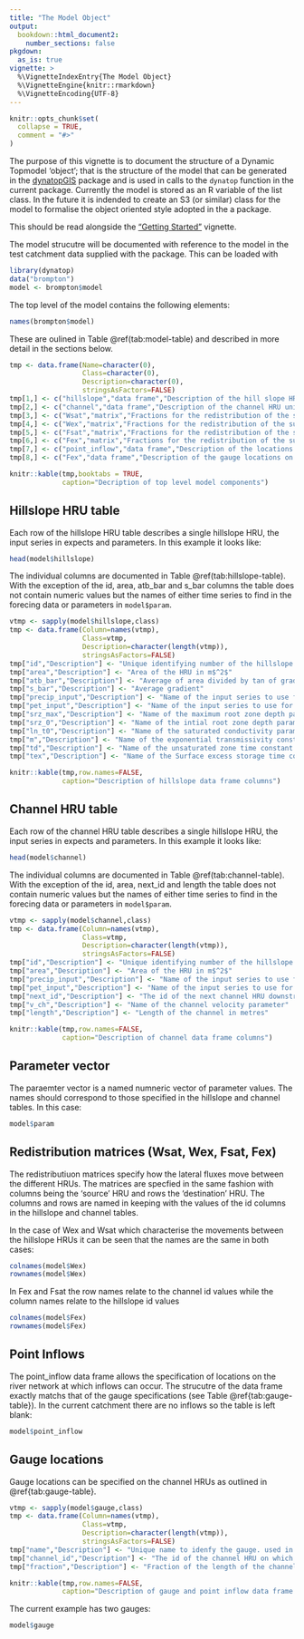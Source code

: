 ```yaml
---
title: "The Model Object"
output: 
  bookdown::html_document2:
    number_sections: false
pkgdown:
  as_is: true
vignette: >
  %\VignetteIndexEntry{The Model Object}
  %\VignetteEngine{knitr::rmarkdown}
  %\VignetteEncoding{UTF-8}
---
```


```r
knitr::opts_chunk$set(
  collapse = TRUE,
  comment = "#>"
)
```
The purpose of this vignette is to document the structure of a Dynamic
Topmodel 'object'; that is the structure of the model that can be generated in
the [dynatopGIS](https://waternumbers.github.io/dynatopGIS) package and is
used in calls to the ```dynatop``` function in the current package. Currently
the model is stored as an R variable of the list class. In the future it is
indended to create an S3 (or similar) class for the model to formalise the
object oriented style adopted in the a package.

This should be read alongside the ["Getting
Started"](https://waternumbers.github.io/dynatop/articles/dynatop.html) vignette.

The model strucutre will be documented with reference to the model in the test
catchment data supplied with the package. This can be loaded with
```r
library(dynatop)
data("brompton")
model <- brompton$model
```
The top level of the model contains the following elements:
```r
names(brompton$model)
```
These are oulined in Table \@ref(tab:model-table) and described in more detail in the sections
below.

```r
tmp <- data.frame(Name=character(0),
                  Class=character(0),
                  Description=character(0),
                  stringsAsFactors=FALSE)
tmp[1,] <- c("hillslope","data frame","Description of the hill slope HRU units")
tmp[2,] <- c("channel","data frame","Description of the channel HRU units")
tmp[3,] <- c("Wsat","matrix","Fractions for the redistribution of the saturated zone fluxes between hill slope HRUs")
tmp[4,] <- c("Wex","matrix","Fractions for the redistribution of the surface excess fluxes between hill slope HRUs")
tmp[5,] <- c("Fsat","matrix","Fractions for the redistribution of the saturated zone fluxes between hill slope and channel HRUs")
tmp[6,] <- c("Fex","matrix","Fractions for the redistribution of the surface excess fluxes between hill slope and channel HRUs")
tmp[7,] <- c("point_inflow","data frame","Description of the locations of point inflows to the channel network")
tmp[8,] <- c("Fex","data frame","Description of the gauge locations on the channel network")

knitr::kable(tmp,booktabs = TRUE,
             caption="Decription of top level model components")
```

## Hillslope HRU table
Each row of the hillslope HRU table describes a single hillslope HRU, the
input series in expects and parameters. In this example it looks like:
```r
head(model$hillslope)
```

The individual columns are documented in Table \@ref(tab:hillslope-table). With the exception of the
id, area, atb_bar and s_bar columns the table does not contain numeric values
but the names of either time series to find in the forecing data or parameters
in ```model$param```.

```r
vtmp <- sapply(model$hillslope,class)
tmp <- data.frame(Column=names(vtmp),
                  Class=vtmp,
                  Description=character(length(vtmp)),
                  stringsAsFactors=FALSE)
tmp["id","Description"] <- "Unique identifying number of the hillslope HRU. If generated by ```dynatopGIS``` this will match the identifying number in the raster map used to generate the model."
tmp["area","Description"] <- "Area of the HRU in m$^2$"
tmp["atb_bar","Description"] <- "Average of area divided by tan of gradient topographic index"
tmp["s_bar","Description"] <- "Average gradient"
tmp["precip_input","Description"] <- "Name of the input series to use for precipitation"
tmp["pet_input","Description"] <- "Name of the input series to use for potential evapotranspiration"
tmp["srz_max","Description"] <- "Name of the maximum root zone depth parameter"
tmp["srz_0","Description"] <- "Name of the intial root zone depth parameter"
tmp["ln_t0","Description"] <- "Name of the saturated conductivity parameter"
tmp["m","Description"] <- "Name of the exponential transmissivity constant parameter"
tmp["td","Description"] <- "Name of the unsaturated zone time constant per m of saturated storage deficit parameter."
tmp["tex","Description"] <- "Name of the Surface excess storage time constant parameter"

knitr::kable(tmp,row.names=FALSE,
             caption="Description of hillslope data frame columns")
```

## Channel HRU table
Each row of the channel HRU table describes a single hillslope HRU, the
input series in expects and parameters. In this example it looks like:
```r
head(model$channel)
```

The individual columns are documented in Table \@ref(tab:channel-table). With the exception of the
id, area, next_id and length the table does not contain numeric values
but the names of either time series to find in the forecing data or parameters
in ```model$param```.

```r
vtmp <- sapply(model$channel,class)
tmp <- data.frame(Column=names(vtmp),
                  Class=vtmp,
                  Description=character(length(vtmp)),
                  stringsAsFactors=FALSE)
tmp["id","Description"] <- "Unique identifying number of the hillslope HRU. If generated by ```dynatopGIS``` this will match the identifying number in the channel raster map used to generate the model."
tmp["area","Description"] <- "Area of the HRU in m$^2$"
tmp["precip_input","Description"] <- "Name of the input series to use for precipitation"
tmp["pet_input","Description"] <- "Name of the input series to use for potential evapotranspiration"
tmp["next_id","Description"] <- "The id of the next channel HRU downstream"
tmp["v_ch","Description"] <- "Name of the channel velocity parameter"
tmp["length","Description"] <- "Length of the channel in metres"

knitr::kable(tmp,row.names=FALSE,
             caption="Description of channel data frame columns")
```


## Parameter vector
The paraemter vector is a named numneric vector of parameter values. The names
should correspond to those specified in the hillslope and channel tables. In
this case:
```r
model$param
```

## Redistribution matrices (Wsat, Wex, Fsat, Fex)
The redistributiuon matrices specify how the lateral fluxes move between the
different HRUs. The matrices are specfied in the same fashion with columns
being the 'source' HRU and rows the 'destination' HRU. The columns and rows
are named in keeping with the values of the id columns in the hillslope and
channel tables.

In the case of Wex and Wsat which characterise the movements between the
hillslope HRUs it can be seen that the names are the same in both cases: 
```r
colnames(model$Wex)
rownames(model$Wex)
```
In Fex and Fsat the row names relate to the channel id values while the column
names relate to the hillslope id values
```r
colnames(model$Fex)
rownames(model$Fex)
```

## Point Inflows
The point_inflow data frame allows the specification of locations on the river
network at which inflows can occur. The strucutre of the data frame exactly
matchs that of the gauge specifications (see Table \@ref{tab:gauge-table}). In the current catchment there are no
inflows so the table is left blank:
```r
model$point_inflow
```

## Gauge locations
Gauge locations can be specified on the channel HRUs as outlined in
\@ref{tab:gauge-table}. 

```r
vtmp <- sapply(model$gauge,class)
tmp <- data.frame(Column=names(vtmp),
                  Class=vtmp,
                  Description=character(length(vtmp)),
                  stringsAsFactors=FALSE)
tmp["name","Description"] <- "Unique name to idenfy the gauge. used in the channel routing to name the output."
tmp["channel_id","Description"] <- "The id of the channel HRU on which the gauge is sited"
tmp["fraction","Description"] <- "Fraction of the length of the channel HRU (from the head) of the location of the gauge. A value of 1 corresponds to the foot on the channel HRU and 0 the head."

knitr::kable(tmp,row.names=FALSE,
             caption="Description of gauge and point inflow data frame columns")
```

The current example has two gauges:
```r
model$gauge
```

